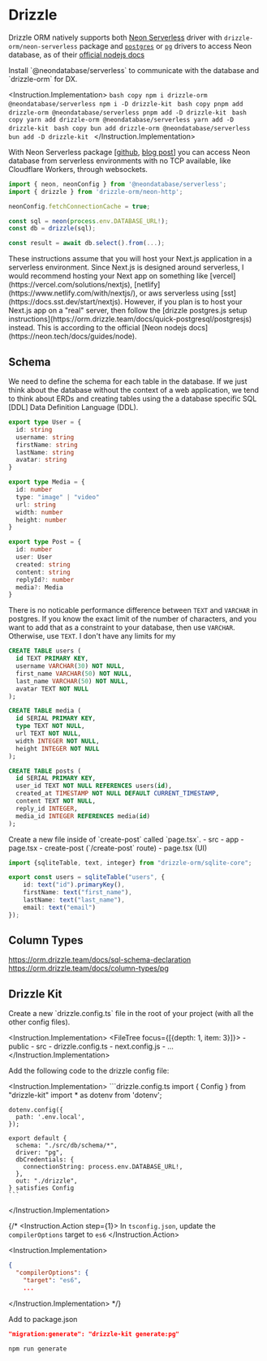 
# Drizzle
  
Drizzle ORM natively supports both [Neon Serverless](https://github.com/neondatabase/serverless) 
driver with `drizzle-orm/neon-serverless` package and [`postgres`](./postgresjs) or [`pg`](./node-postgres) 
drivers to access Neon database, as of their [official nodejs docs](https://neon.tech/docs/guides/node)

<Instruction>
  <Instruction.Action step={1}>
    Install `@neondatabase/serverless` to communicate with the database and `drizzle-orm` for DX. 
  </Instruction.Action>
  
  <Instruction.Implementation>
    <Tabs>
      <Tab name='npm'>
        ```bash copy
        npm i drizzle-orm @neondatabase/serverless
        npm i -D drizzle-kit
        ```
      </Tab>
      <Tab name='pnpm'>
        ```bash copy
        pnpm add drizzle-orm @neondatabase/serverless
        pnpm add -D drizzle-kit
        ```
      </Tab>
      <Tab name='yarn'>
        ```bash copy
        yarn add drizzle-orm @neondatabase/serverless
        yarn add -D drizzle-kit
        ```
      </Tab>
      <Tab name='bun'>
        ```bash copy
        bun add drizzle-orm @neondatabase/serverless
        bun add -D drizzle-kit
        ```
      </Tab>
    </Tabs>
  </Instruction.Implementation>
</Instruction>

With Neon Serverless package [[github](https://github.com/neondatabase/serverless), [blog post](https://blog.cloudflare.com/neon-postgres-database-from-workers/)] 
you can access Neon database from serverless environments with no TCP available, like Cloudflare Workers, through websockets.


```index.ts copy filename="index.ts"
import { neon, neonConfig } from '@neondatabase/serverless';
import { drizzle } from 'drizzle-orm/neon-http';

neonConfig.fetchConnectionCache = true;

const sql = neon(process.env.DATABASE_URL!);
const db = drizzle(sql);

const result = await db.select().from(...);
```

<Note>
These instructions assume that you will host your Next.js application in a serverless environment. Since Next.js is designed around serverless, I would recommend hosting your Next app on something like [vercel](https://vercel.com/solutions/nextjs), [netlify](https://www.netlify.com/with/nextjs/), or aws serverless using [sst](https://docs.sst.dev/start/nextjs). However, if you plan is to host your Next.js app on a "real" server, then follow the [drizzle postgres.js setup instructions](https://orm.drizzle.team/docs/quick-postgresql/postgresjs) instead. This is according to the official [Neon nodejs docs](https://neon.tech/docs/guides/node).
</Note>

## Schema 

We need to define the schema for each table in the database. If we just think about the database without the context of a web application, we tend to think about ERDs and creating tables using the a database specific SQL [DDL] Data Definition Language (DDL). 


```ts 
export type User = {
  id: string
  username: string
  firstName: string
  lastName: string
  avatar: string
}

export type Media = {
  id: number
  type: "image" | "video"
  url: string
  width: number
  height: number
}

export type Post = {
  id: number
  user: User
  created: string
  content: string
  replyId?: number
  media?: Media
}

```

<Excalidraw id="B4BuNm9VO6gBPH8blmu2" />

There is no noticable performance difference between `TEXT` and `VARCHAR` in postgres. If you know the exact limit of the number of characters, and you want to add that as a constraint to your database, then use `VARCHAR`. Otherwise, use `TEXT`. I don't have any limits for my 

```sql 
CREATE TABLE users (
  id TEXT PRIMARY KEY,
  username VARCHAR(30) NOT NULL,
  first_name VARCHAR(50) NOT NULL,
  last_name VARCHAR(50) NOT NULL,
  avatar TEXT NOT NULL
);

CREATE TABLE media (
  id SERIAL PRIMARY KEY,
  type TEXT NOT NULL,
  url TEXT NOT NULL,
  width INTEGER NOT NULL,
  height INTEGER NOT NULL
);

CREATE TABLE posts (
  id SERIAL PRIMARY KEY,
  user_id TEXT NOT NULL REFERENCES users(id),
  created_at TIMESTAMP NOT NULL DEFAULT CURRENT_TIMESTAMP,
  content TEXT NOT NULL,
  reply_id INTEGER,
  media_id INTEGER REFERENCES media(id)
);
```

<Instruction ratio="1:1">
  <Instruction.Action step={1}>
    Create a new file inside of `create-post` called `page.tsx`.
  </Instruction.Action>
  <Instruction.Implementation>
    <Card>
      <FileTree focus={[{depth: 4, item: 1}]}>
      - src
        - app 
          - page.tsx 
          - create-post (`/create-post` route)
            - page.tsx (UI)
      </FileTree>
    </Card>
  </Instruction.Implementation>
</Instruction>


```db/schema/user.ts 
import {sqliteTable, text, integer} from "drizzle-orm/sqlite-core";

export const users = sqliteTable("users", {
    id: text("id").primaryKey(),
    firstName: text("first_name"),
    lastName: text("last_name"),
    email: text("email")
});
```


## Column Types 

https://orm.drizzle.team/docs/sql-schema-declaration
https://orm.drizzle.team/docs/column-types/pg

## Drizzle Kit 

<Instruction ratio="1:1">
  <Instruction.Action step={1}>
    Create a new `drizzle.config.ts` file in the root of your project (with all the other config files).
  </Instruction.Action>
  
  <Instruction.Implementation>
    <Card>
      <FileTree focus={[{depth: 1, item: 3}]}>
        - public
        - src 
        - drizzle.config.ts
        - next.config.js
        - ...
      </FileTree>
    </Card>
  </Instruction.Implementation>
</Instruction>

<Instruction>
  <Instruction.Action step={1}>
    Add the following code to the drizzle config file:
  </Instruction.Action>
  
  <Instruction.Implementation>
    ```drizzle.config.ts
    import { Config } from "drizzle-kit"
    import * as dotenv from 'dotenv';

    dotenv.config({
      path: '.env.local',
    });

    export default {
      schema: "./src/db/schema/*",
      driver: "pg",
      dbCredentials: {
        connectionString: process.env.DATABASE_URL!, 
      },
      out: "./drizzle",
    } satisfies Config
    ```
  </Instruction.Implementation>
</Instruction>

{/* <Instruction>
  <Instruction.Action step={1}>
In `tsconfig.json`, update the `compilerOptions` target to `es6` 
  </Instruction.Action>
  
  <Instruction.Implementation>


```tsconfig.json
{
  "compilerOptions": {
    "target": "es6",
    ...
```
</Instruction.Implementation> */}


Add to package.json 

```json
"migration:generate": "drizzle-kit generate:pg"
```

```
npm run generate
```